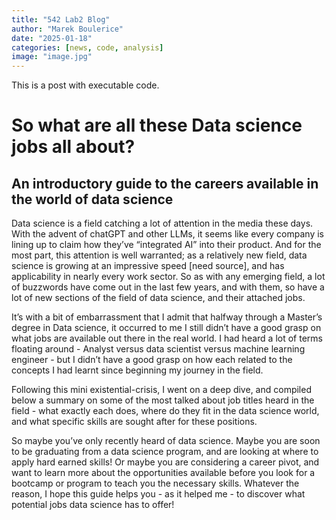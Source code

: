 ```yaml
---
title: "542 Lab2 Blog"
author: "Marek Boulerice"
date: "2025-01-18"
categories: [news, code, analysis]
image: "image.jpg"
---
```


This is a post with executable code.


# So what are all these Data science jobs all about?
## An introductory guide to the careers available in the world of data science


Data science is a field catching a lot of attention in the media these days. With the advent of chatGPT and other LLMs, it seems like every company is lining up to claim how they’ve “integrated AI” into their product. And for the most part, this attention is well warranted; as a relatively new field, data science is growing at an impressive speed [need source], and has applicability in nearly every work sector. So as with any emerging field, a lot of buzzwords have come out in the last few years, and with them, so have a lot of new sections of the field of data science, and their attached jobs.

It’s with a bit of embarrassment that I admit that halfway through a Master’s degree in Data science, it occurred to me I still didn’t have a good grasp on what jobs are available out there in the real world. I had heard a lot of terms floating around - Analyst versus data scientist versus machine learning engineer - but I didn’t have a good grasp on how each related to the concepts I had learnt since beginning my journey in the field.

Following this mini existential-crisis, I went on a deep dive, and compiled below a summary on some of the most talked about job titles heard in the field - what exactly each does, where do they fit in the data science world, and what specific skills are sought after for these positions.

So maybe you’ve only recently heard of data science. Maybe you are soon to be graduating from a data science program, and are looking at where to apply hard earned skills! Or maybe you are considering a career pivot, and want to learn more about the opportunities available before you look for a bootcamp or program to teach you the necessary skills. Whatever the reason, I hope this guide helps you - as it helped me - to discover what potential jobs data science has to offer!


